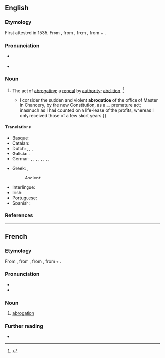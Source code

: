 ==English==

===Etymology===
First attested in 1535. From {{bor|en|frm|abrogation}}, from {{der|en|la|abrogātiō||repealed}}, from {{m|la|abrogo}}, from {{m|la|ab||from}} + {{m|la|rogo||ask, inquire}}.

===Pronunciation===
* {{a|US}} {{IPA|en|/ˌæb.ɹəˈɡeɪ.ʃn̩/}}
* {{audio|en|LL-Q1860 (eng)-Vealhurl-abrogation.wav|Audio (UK)}}
*: {{rhymes|en|eɪʃən}}

===Noun===
{{en-noun|~}}

# The act of [[abrogate|abrogating]]; a [[repeal]] by [[authority]]; [[abolition]]. {{defdate|First attested in the mid 16<sup>th</sup> century.}}<ref>{{R:SOED5|page=8}}</ref>
#* {{quote-book|en|year=1853|author=Herman Melville, Herman|title=Bartleby, the Scrivener|quoted_in=Billy Budd, Sailor and Other Stories|publisher=New York: Penguin Books|year_published=1968; reprint 1995 as ''Bartleby''|isbn=9780553212747|page=2|passage={{...}} I consider the sudden and violent '''abrogation''' of the office of Master in Chancery, by the new Constitution, as a __ premature act; inasmuch as I had counted on a life-lease of the profits, whereas I only received those of a few short years.}}

====Translations====
{{trans-top|act of abrogating}}
* Basque: {{t|eu|indargabetze}}
* Catalan: {{t+|ca|abrogació|f}}
* Dutch: {{t+|nl|afschaffing|m}}, {{t+|nl|intrekking|m}}, {{t+|nl|opheffing|m}}, {{t|nl|ongeldigverklaring|m}}
* Galician: {{t+|gl|abrogación|f}}
* German: {{t+|de|Abschaffung|f}}, {{t+|de|Aufhebung|f}}, {{t+|de|Abolition|f}}, {{t+|de|Niederschlagung|f}}, {{t+|de|Abrogation|f}} {{q|law}}, {{t|de|Zurücknahme|f}}, {{t+|de|Kündigung|f}}, {{t|de|Annullierung|f}}, {{t|de|Annullieren|n}}
{{trans-mid}}
* Greek: {{t+|el|ακύρωση|f|sc=Grek}}, {{t+|el|κατάργηση|f|sc=Grek}}
*: Ancient: {{t|grc|ἀθέτησις|f}}
* Interlingue: {{t|ie|abrogation}}
* Irish: {{t|ga|aisghairm|f}}
* Portuguese: {{t+|pt|ab-rogação|f}}
* Spanish: {{t+|es|abrogación|f}}
{{trans-bottom}}

===References===
<references/>

----

==French==

===Etymology===
From {{inh|fr|frm|abrogation}}, from {{der|fr|la|abrogātiō||repealed}}, from {{der|fr|la|abrogo}}, from {{m|la|ab||from}} + {{m|la|rogo||ask, inquire}}.

===Pronunciation===
* {{fr-IPA}}
* {{audio|fr|Fr-abrogation.ogg|Audio}}

===Noun===
{{fr-noun|f}}

# [[abrogation#English|abrogation]]

===Further reading===
* {{R:TLFi}}